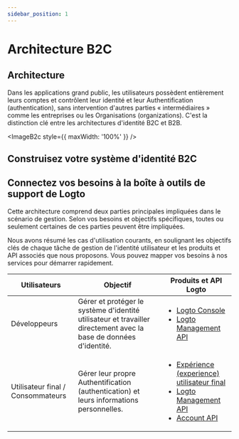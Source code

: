 ```yaml
---
sidebar_position: 1
---
```



# Architecture B2C

## Architecture

Dans les applications grand public, les utilisateurs possèdent entièrement leurs comptes et contrôlent leur identité et leur Authentification (authentication), sans intervention d'autres parties « intermédiaires » comme les entreprises ou les Organisations (organizations). C'est la distinction clé entre les architectures d'identité B2C et B2B.

<ImageB2c style={{ maxWidth: '100%' }} />

## Construisez votre système d'identité B2C

<GenericFeatures />

## Connectez vos besoins à la boîte à outils de support de Logto

Cette architecture comprend deux parties principales impliquées dans le scénario de gestion. Selon vos besoins et objectifs spécifiques, toutes ou seulement certaines de ces parties peuvent être impliquées.

Nous avons résumé les cas d'utilisation courants, en soulignant les objectifs clés de chaque tâche de gestion de l'identité utilisateur et les produits et API associés que nous proposons. Vous pouvez mapper vos besoins à nos services pour démarrer rapidement.

| Utilisateurs                      | Objectif                                                                                                          | Produits et API Logto                                                                                                                                                                                                                 |
| --------------------------------- | ----------------------------------------------------------------------------------------------------------------- | ------------------------------------------------------------------------------------------------------------------------------------------------------------------------------------------------------------------------------------- |
| Développeurs                      | Gérer et protéger le système d'identité utilisateur et travailler directement avec la base de données d'identité. | <ul><li>[Logto Console](https://cloud.logto.io)</li><li>[Logto Management API](https://openapi.logto.io/)</li></ul>                                                                                                                   |
| Utilisateur final / Consommateurs | Gérer leur propre Authentification (authentication) et leurs informations personnelles.                           | <ul><li>[Expérience (experience) utilisateur final](/end-user-flows)</li><li>[Logto Management API](https://openapi.logto.io/)</li><li>[Account API](https://openapi.logto.io/operation/operation-getaccountcentersettings)</li></ul> |

<RelatedResource />

